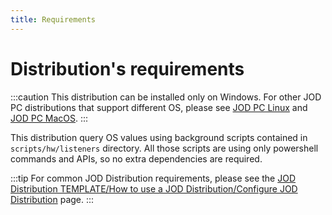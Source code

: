 ```yaml
---
title: Requirements
---
```

# Distribution's requirements


:::caution
This distribution can be installed only on Windows. For other JOD PC distributions that support different OS, please see [JOD PC Linux](/references/jod_dists/jod_pc_linux/) and [JOD PC MacOS](/references/jod_dists/jod_pc_mac/).
:::

This distribution query OS values using background scripts contained in ```scripts/hw/listeners``` directory.
All those scripts are using only powershell commands and APIs, so no extra dependencies are required.

:::tip
For common JOD Distribution requirements, please see the [JOD Distribution TEMPLATE/How to use a JOD Distribution/Configure JOD Distribution](/references/tools/jod_dist_template/how_to_use_a_jod_distribution/requirements) page.
:::
